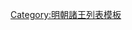 {{ming|title=明朝周益陽國諸王|ed=周益陽國|head=[[正德 (明朝)|正德]]六年（[[1511年]]）封。|
{{ming/title}}
{{ming/list|益陽康定王|[[朱睦楮]]|朱安㶇、庶五子|[[1511年]]—[[1546年]]|正德六年封。[[嘉靖]]二十五年薨。}}
{{ming/list|益陽恭憲王|[[朱勤煜]]|朱睦楮、庶一子|追封|嘉靖十一年封[[鎮國將軍]]。尋卒。以子[[朱朝墰]]襲封。追封王，諡恭憲。}}
{{ming/list|益陽端裕王|[[朱朝墰]]|朱勤煜、嫡一子|[[1549年]]—[[1562年]]|嘉靖二十八年襲封。四十一年薨。無子，除。}}
}}<noinclude>
[[Category:明朝諸王列表模板]]
</noinclude>